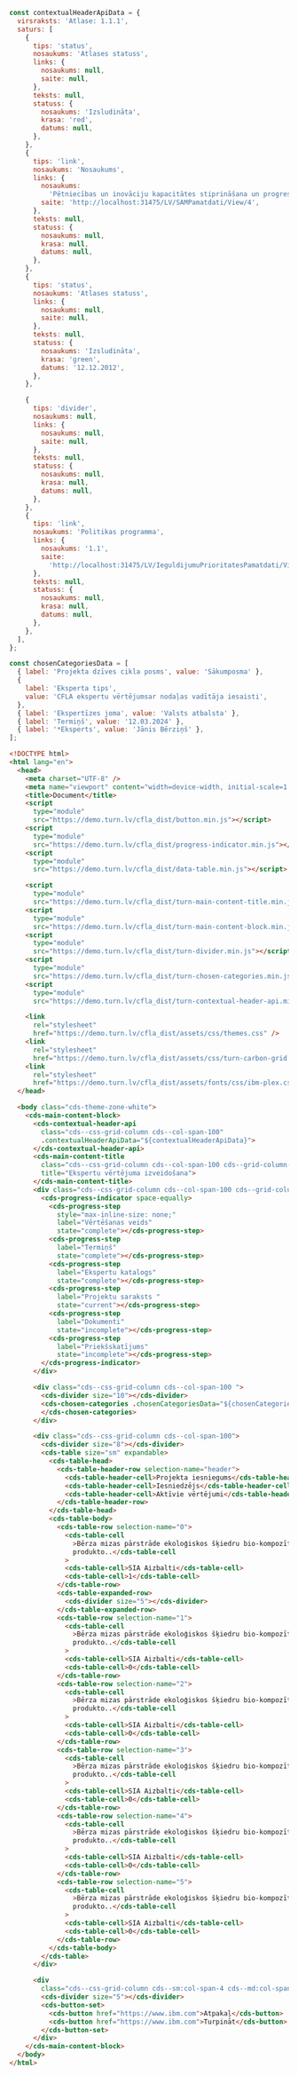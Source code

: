 ```js
const contextualHeaderApiData = {
  virsraksts: 'Atlase: 1.1.1',
  saturs: [
    {
      tips: 'status',
      nosaukums: 'Atlases statuss',
      links: {
        nosaukums: null,
        saite: null,
      },
      teksts: null,
      statuss: {
        nosaukums: 'Izsludināta',
        krasa: 'red',
        datums: null,
      },
    },
    {
      tips: 'link',
      nosaukums: 'Nosaukums',
      links: {
        nosaukums:
          'Pētniecības un inovāciju kapacitātes stiprināšana un progresīvu tehnoloģiju ieviešana',
        saite: 'http://localhost:31475/LV/SAMPamatdati/View/4',
      },
      teksts: null,
      statuss: {
        nosaukums: null,
        krasa: null,
        datums: null,
      },
    },
    {
      tips: 'status',
      nosaukums: 'Atlases statuss',
      links: {
        nosaukums: null,
        saite: null,
      },
      teksts: null,
      statuss: {
        nosaukums: 'Izsludināta',
        krasa: 'green',
        datums: '12.12.2012',
      },
    },

    {
      tips: 'divider',
      nosaukums: null,
      links: {
        nosaukums: null,
        saite: null,
      },
      teksts: null,
      statuss: {
        nosaukums: null,
        krasa: null,
        datums: null,
      },
    },
    {
      tips: 'link',
      nosaukums: 'Politikas programma',
      links: {
        nosaukums: '1.1',
        saite:
          'http://localhost:31475/LV/IeguldijumuPrioritatesPamatdati/View/3',
      },
      teksts: null,
      statuss: {
        nosaukums: null,
        krasa: null,
        datums: null,
      },
    },
  ],
};

const chosenCategoriesData = [
  { label: 'Projekta dzīves cikla posms', value: 'Sākumposma' },
  {
    label: 'Eksperta tips',
    value: 'CFLA ekspertu vērtējumsar nodaļas vadītāja iesaisti',
  },
  { label: 'Ekspertīzes joma', value: 'Valsts atbalsta' },
  { label: 'Termiņš', value: '12.03.2024' },
  { label: '*Eksperts', value: 'Jānis Bērziņš' },
];
```

```html
<!DOCTYPE html>
<html lang="en">
  <head>
    <meta charset="UTF-8" />
    <meta name="viewport" content="width=device-width, initial-scale=1.0" />
    <title>Document</title>
    <script
      type="module"
      src="https://demo.turn.lv/cfla_dist/button.min.js"></script>
    <script
      type="module"
      src="https://demo.turn.lv/cfla_dist/progress-indicator.min.js"></script>
    <script
      type="module"
      src="https://demo.turn.lv/cfla_dist/data-table.min.js"></script>

    <script
      type="module"
      src="https://demo.turn.lv/cfla_dist/turn-main-content-title.min.js"></script>
    <script
      type="module"
      src="https://demo.turn.lv/cfla_dist/turn-main-content-block.min.js"></script>
    <script
      type="module"
      src="https://demo.turn.lv/cfla_dist/turn-divider.min.js"></script>
    <script
      type="module"
      src="https://demo.turn.lv/cfla_dist/turn-chosen-categories.min.js"></script>
    <script
      type="module"
      src="https://demo.turn.lv/cfla_dist/turn-contextual-header-api.min.js"></script>

    <link
      rel="stylesheet"
      href="https://demo.turn.lv/cfla_dist/assets/css/themes.css" />
    <link
      rel="stylesheet"
      href="https://demo.turn.lv/cfla_dist/assets/css/turn-carbon-grid.css" />
    <link
      rel="stylesheet"
      href="https://demo.turn.lv/cfla_dist/assets/fonts/css/ibm-plex.css" />
  </head>

  <body class="cds-theme-zone-white">
    <cds-main-content-block>
      <cds-contextual-header-api
        class="cds--css-grid-column cds--col-span-100"
        .contextualHeaderApiData="${contextualHeaderApiData}">
      </cds-contextual-header-api>
      <cds-main-content-title
        class="cds--css-grid-column cds--col-span-100 cds--grid-column-hang"
        title="Ekspertu vērtējuma izveidošana">
      </cds-main-content-title>
      <div class="cds--css-grid-column cds--col-span-100 cds--grid-column-hang">
        <cds-progress-indicator space-equally>
          <cds-progress-step
            style="max-inline-size: none;"
            label="Vērtēšanas veids"
            state="complete"></cds-progress-step>
          <cds-progress-step
            label="Termiņš"
            state="complete"></cds-progress-step>
          <cds-progress-step
            label="Ekspertu katalogs"
            state="complete"></cds-progress-step>
          <cds-progress-step
            label="Projektu saraksts "
            state="current"></cds-progress-step>
          <cds-progress-step
            label="Dokumenti"
            state="incomplete"></cds-progress-step>
          <cds-progress-step
            label="Priekšskatījums"
            state="incomplete"></cds-progress-step>
        </cds-progress-indicator>
      </div>

      <div class="cds--css-grid-column cds--col-span-100 ">
        <cds-divider size="10"></cds-divider>
        <cds-chosen-categories .chosenCategoriesData="${chosenCategoriesData}">
        </cds-chosen-categories>
      </div>

      <div class="cds--css-grid-column cds--col-span-100">
        <cds-divider size="8"></cds-divider>
        <cds-table size="sm" expandable>
          <cds-table-head>
            <cds-table-header-row selection-name="header">
              <cds-table-header-cell>Projekta iesniegums</cds-table-header-cell>
              <cds-table-header-cell>Iesniedzējs</cds-table-header-cell>
              <cds-table-header-cell>Aktīvie vērtējumi</cds-table-header-cell>
            </cds-table-header-row>
          </cds-table-head>
          <cds-table-body>
            <cds-table-row selection-name="0">
              <cds-table-cell
                >Bērza mizas pārstrāde ekoloģiskos šķiedru bio-kompozītos un
                produkto..</cds-table-cell
              >
              <cds-table-cell>SIA Aizbalti</cds-table-cell>
              <cds-table-cell>1</cds-table-cell>
            </cds-table-row>
            <cds-table-expanded-row>
              <cds-divider size="5"></cds-divider>
            </cds-table-expanded-row>
            <cds-table-row selection-name="1">
              <cds-table-cell
                >Bērza mizas pārstrāde ekoloģiskos šķiedru bio-kompozītos un
                produkto..</cds-table-cell
              >
              <cds-table-cell>SIA Aizbalti</cds-table-cell>
              <cds-table-cell>0</cds-table-cell>
            </cds-table-row>
            <cds-table-row selection-name="2">
              <cds-table-cell
                >Bērza mizas pārstrāde ekoloģiskos šķiedru bio-kompozītos un
                produkto..</cds-table-cell
              >
              <cds-table-cell>SIA Aizbalti</cds-table-cell>
              <cds-table-cell>0</cds-table-cell>
            </cds-table-row>
            <cds-table-row selection-name="3">
              <cds-table-cell
                >Bērza mizas pārstrāde ekoloģiskos šķiedru bio-kompozītos un
                produkto..</cds-table-cell
              >
              <cds-table-cell>SIA Aizbalti</cds-table-cell>
              <cds-table-cell>0</cds-table-cell>
            </cds-table-row>
            <cds-table-row selection-name="4">
              <cds-table-cell
                >Bērza mizas pārstrāde ekoloģiskos šķiedru bio-kompozītos un
                produkto..</cds-table-cell
              >
              <cds-table-cell>SIA Aizbalti</cds-table-cell>
              <cds-table-cell>0</cds-table-cell>
            </cds-table-row>
            <cds-table-row selection-name="5">
              <cds-table-cell
                >Bērza mizas pārstrāde ekoloģiskos šķiedru bio-kompozītos un
                produkto..</cds-table-cell
              >
              <cds-table-cell>SIA Aizbalti</cds-table-cell>
              <cds-table-cell>0</cds-table-cell>
            </cds-table-row>
          </cds-table-body>
        </cds-table>
      </div>

      <div
        class="cds--css-grid-column cds--sm:col-span-4 cds--md:col-span-8 cds--lg:col-span-10 cds--lg:col-span-10">
        <cds-divider size="5"></cds-divider>
        <cds-button-set>
          <cds-button href="https://www.ibm.com">Atpakaļ</cds-button>
          <cds-button href="https://www.ibm.com">Turpināt</cds-button>
        </cds-button-set>
      </div>
    </cds-main-content-block>
  </body>
</html>
```
